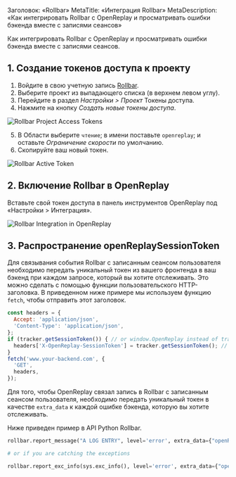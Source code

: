 Заголовок: «Rollbar»
MetaTitle: «Интеграция Rollbar»
MetaDescription: «Как интегрировать Rollbar с OpenReplay и просматривать ошибки бэкенда вместе с записями сеансов»

Как интегрировать Rollbar с OpenReplay и просматривать ошибки бэкенда вместе с записями сеансов.

## 1. Создание токенов доступа к проекту

1. Войдите в свою учетную запись [Rollbar](https://rollbar.com).
2. Выберите проект из выпадающего списка (в верхнем левом углу).
3. Перейдите в раздел *Настройки > Проект* Токены доступа.
4. Нажмите на кнопку *Создать новые токены доступа*.

![Rollbar Project Access Tokens](/static/rollbar-1.png#center)

5. В Области выберите `чтение`; в имени поставьте `openreplay`; и оставьте *Ограничение скорости* по умолчанию.
6. Скопируйте ваш новый токен.

![Rollbar Active Token](/static/rollbar-2.png#center)

## 2. Включение Rollbar в OpenReplay

Вставьте свой токен доступа в панель инструментов OpenReplay под «Настройки > Интеграция».

![Rollbar Integration in OpenReplay](/static/rollbar-3.png#center)


## 3. Распространение openReplaySessionToken

Для связывания события Rollbar с записанным сеансом пользователя необходимо передать уникальный токен из вашего фронтенда в ваш бэкенд при каждом запросе, который вы хотите отслеживать. Это можно сделать с помощью функции пользовательского HTTP-заголовка. В приведенном ниже примере мы используем функцию `fetch`, чтобы отправить этот заголовок.


```javascript
const headers = {
  Accept: 'application/json',
  'Content-Type': 'application/json',
};
if (tracker.getSessionToken()) { // or window.OpenReplay instead of tracker if you're using the snippet
  headers['X-OpenReplay-SessionToken'] = tracker.getSessionToken(); // Inject openReplaySessionToken
}
fetch('www.your-backend.com', {
  'GET',
  headers,
});
```


Для того, чтобы OpenReplay связал запись в Rollbar с записанным сеансом пользователя, необходимо передать уникальный токен в качестве `extra_data` к каждой ошибке бэкенда, которую вы хотите отслеживать.

Ниже приведен пример в API Python Rollbar.


```python
rollbar.report_message("A LOG ENTRY", level='error', extra_data={"openReplaySessionToken": OPENREPLAY_SESSION_TOKEN})

# or if you are catching the exceptions

rollbar.report_exc_info(sys.exc_info(), level='error', extra_data={"openReplaySessionToken": str(OPENREPLAY_SESSION_TOKEN)})
```

